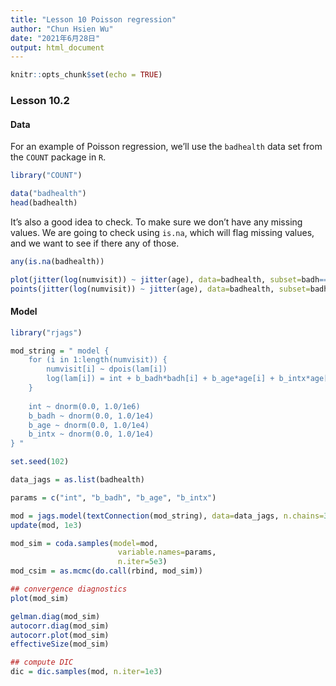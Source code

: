 ```yaml
---
title: "Lesson 10 Poisson regression"
author: "Chun Hsien Wu"
date: "2021年6月28日"
output: html_document
---
```


```r
knitr::opts_chunk$set(echo = TRUE)
```

### Lesson 10.2
#### Data
For an example of Poisson regression, we’ll use the `badhealth` data set from the `COUNT` package in `R`.

```r
library("COUNT")
```

```r
data("badhealth")
head(badhealth)
```
It's also a good idea to check. To make sure we don't have any missing values. We are going to check using `is.na`, which will flag missing values, and we want to see if there any of those.
```r
any(is.na(badhealth))
```
```r
plot(jitter(log(numvisit)) ~ jitter(age), data=badhealth, subset=badh==0, xlab="age", ylab="log(visits)")
points(jitter(log(numvisit)) ~ jitter(age), data=badhealth, subset=badh==1,  col="red")
```

#### Model
```r
library("rjags")
```
```r
mod_string = " model {
    for (i in 1:length(numvisit)) {
        numvisit[i] ~ dpois(lam[i])
        log(lam[i]) = int + b_badh*badh[i] + b_age*age[i] + b_intx*age[i]*badh[i]
    }
    
    int ~ dnorm(0.0, 1.0/1e6)
    b_badh ~ dnorm(0.0, 1.0/1e4)
    b_age ~ dnorm(0.0, 1.0/1e4)
    b_intx ~ dnorm(0.0, 1.0/1e4)
} "

set.seed(102)

data_jags = as.list(badhealth)

params = c("int", "b_badh", "b_age", "b_intx")

mod = jags.model(textConnection(mod_string), data=data_jags, n.chains=3)
update(mod, 1e3)

mod_sim = coda.samples(model=mod,
                        variable.names=params,
                        n.iter=5e3)
mod_csim = as.mcmc(do.call(rbind, mod_sim))

## convergence diagnostics
plot(mod_sim)

gelman.diag(mod_sim)
autocorr.diag(mod_sim)
autocorr.plot(mod_sim)
effectiveSize(mod_sim)

## compute DIC
dic = dic.samples(mod, n.iter=1e3)
```

